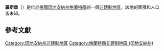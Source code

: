 {{noteTA
|G1=USState
|G2=地名
|G3=Unit
}}
{{Infobox settlement
|official_name            = 羅斯堡
|native_name = Roseburg
|settlement_type          = [[非建制地區|非建制地區]]
|image_skyline            = 
|imagesize                = 
|pushpin_map              = USA Indiana
|pushpin_label            = 羅斯堡
|pushpin_label_position   = top
|pushpin_map_caption      = 羅斯堡在印地安納州的位置
|subdivision_type         = [[世界政區索引|國家]]
|subdivision_type1        = [[美国州份|州份]]
|subdivision_type2        = [[印地安納州行政区划|縣]]
|subdivision_name         = [[美国|美国]]
|subdivision_name1        = [[印地安納州|印地安納州]]
|subdivision_name2        = [[格蘭特縣_(印地安納州)|格蘭特縣]]
|elevation_ft             = 843
|elevation_m              = 257
|area_total_km2           = 
|area_total_sq_mi         = 
|area_land_km2            = 
|area_land_sq_mi          = 
|area_water_km2           = 
|area_water_sq_mi         = 
|population_as_of         = 2010
|population_footnotes     = 
|population_total         = 
|population_metro         = 
|population_density_km2   = auto
|population_density_sq_mi = auto
|timezone                 = [[北美东部时区|北美东部时区]]
|utc_offset               = -5
|coordinates              = {{coord|40|31|19|N|85|43|46|W|display=inline,title}}
| coor_pinpoint           = 
| coordinates_footnotes   = 
|timezone_DST             = EDT
|utc_offset_DST           = -4
|postal_code_type         = [[美國郵區編號|郵區編號]]
|postal_code              = 46953
|area_code                = {{link-en|电话区号765|Area code 765|765}}
|blank_name = [[地名信息系统|GNIS ID]]
|blank_info = 449721<ref name="GNIS">{{cite gnis|449721|Roseburg}}</ref>
}}
'''羅斯堡'''（{{lang-en|Roseburg}}）是位於[[美國|美國]][[印地安納州|印地安納州]][[格蘭特縣_(印地安納州)|格蘭特縣]]的一個[[非建制地區|非建制地區]]。該地的面積和人口皆未知。

== 參考文獻 ==
{{reflist}}

{{格蘭特縣 (印地安納州)}}

{{DEFAULTSORT:Roseburg}}
[[Category:印地安納州非建制地區|Category:印地安納州非建制地區]]
[[Category:格蘭特縣非建制地區_(印地安納州)|Category:格蘭特縣非建制地區 (印地安納州)]]

{{Indiana-geo-stub}}